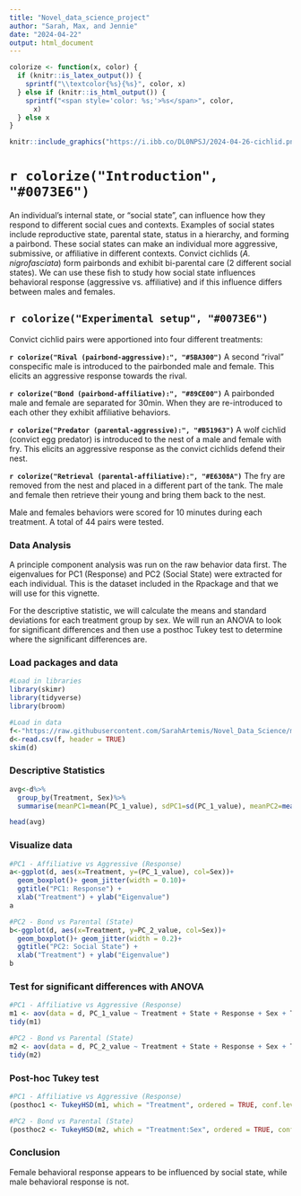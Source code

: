 ```yaml
---
title: "Novel_data_science_project"
author: "Sarah, Max, and Jennie"
date: "2024-04-22"
output: html_document
---
```


```r
colorize <- function(x, color) {
  if (knitr::is_latex_output()) {
    sprintf("\\textcolor{%s}{%s}", color, x)
  } else if (knitr::is_html_output()) {
    sprintf("<span style='color: %s;'>%s</span>", color,
      x)
  } else x
}
```

```r
knitr::include_graphics("https://i.ibb.co/DL0NPSJ/2024-04-26-cichlid.png")
```

# `r colorize("Introduction", "#0073E6")`

An individual's internal state, or "social state", can influence how they respond to different social cues and contexts. Examples of social states include reproductive state, parental state, status in a hierarchy, and forming a pairbond. These social states can make an individual more aggressive, submissive, or affiliative in different contexts. Convict cichlids (*A. nigrofasciata*) form pairbonds and exhibit bi-parental care (2 different social states). We can use these fish to study how social state influences behavioral response (aggressive vs. affiliative) and if this influence differs between males and females.

## `r colorize("Experimental setup", "#0073E6")`

Convict cichlid pairs were apportioned into four different treatments:

**`r colorize("Rival (pairbond-aggressive):", "#5BA300")`** A second "rival" conspecific male is introduced to the pairbonded male and female. This elicits an aggressive response towards the rival.

**`r colorize("Bond (pairbond-affiliative):", "#89CE00")`** A pairbonded male and female are separated for 30min. When they are re-introduced to each other they exhibit affiliative behaviors.

**`r colorize("Predator (parental-aggressive):", "#B51963")`** A wolf cichlid (convict egg predator) is introduced to the nest of a male and female with fry. This elicits an aggressive response as the convict cichlids defend their nest.

**`r colorize("Retrieval (parental-affiliative):", "#E6308A")`** The fry are removed from the nest and placed in a different part of the tank. The male and female then retrieve their young and bring them back to the nest.

Male and females behaviors were scored for 10 minutes during each treatment. A total of 44 pairs were tested.

### Data Analysis

A principle component analysis was run on the raw behavior data first. The eigenvalues for PC1 (Response) and PC2 (Social State) were extracted for each individual. This is the dataset included in the Rpackage and that we will use for this vignette.

For the descriptive statistic, we will calculate the means and standard deviations for each treatment group by sex. We will run an ANOVA to look for significant differences and then use a posthoc Tukey test to determine where the significant differences are.

### Load packages and data

```r
#Load in libraries
library(skimr)
library(tidyverse)
library(broom)

#Load in data
f<-"https://raw.githubusercontent.com/SarahArtemis/Novel_Data_Science/main/ConvictCichlid_PC1%262_eigenvalues.csv"
d<-read.csv(f, header = TRUE)
skim(d)
```

### Descriptive Statistics

```R
avg<-d%>%
  group_by(Treatment, Sex)%>%
  summarise(meanPC1=mean(PC_1_value), sdPC1=sd(PC_1_value), meanPC2=mean(PC_2_value), sdPC2=sd(PC_2_value))

head(avg)

```

### Visualize data

```R
#PC1 - Affiliative vs Aggressive (Response)
a<-ggplot(d, aes(x=Treatment, y=(PC_1_value), col=Sex))+
  geom_boxplot()+ geom_jitter(width = 0.10)+
  ggtitle("PC1: Response") +
  xlab("Treatment") + ylab("Eigenvalue")
a

#PC2 - Bond vs Parental (State)
b<-ggplot(d, aes(x=Treatment, y=PC_2_value, col=Sex))+
  geom_boxplot()+ geom_jitter(width = 0.2)+
  ggtitle("PC2: Social State") +
  xlab("Treatment") + ylab("Eigenvalue")
b

```

### Test for significant differences with ANOVA

```R
#PC1 - Affiliative vs Aggressive (Response)
m1 <- aov(data = d, PC_1_value ~ Treatment + State + Response + Sex + Treatment:Sex + State:Sex + Response:Sex)
tidy(m1)

#PC2 - Bond vs Parental (State)
m2 <- aov(data = d, PC_2_value ~ Treatment + State + Response + Sex + Treatment:Sex + State:Sex + Response:Sex)
tidy(m2)

```

### Post-hoc Tukey test

```R
#PC1 - Affiliative vs Aggressive (Response)
(posthoc1 <- TukeyHSD(m1, which = "Treatment", ordered = TRUE, conf.level = 0.95))

#PC2 - Bond vs Parental (State)
(posthoc2 <- TukeyHSD(m2, which = "Treatment:Sex", ordered = TRUE, conf.level = 0.95))
```

### Conclusion

Female behavioral response appears to be influenced by social state, while male behavioral response is not.
